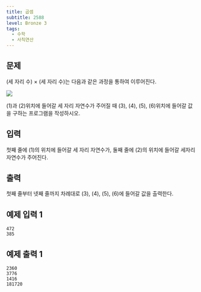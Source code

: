 ```yaml
---
title: 곱셈
subtitle: 2588
level: Bronze 3
tags:
  - 수학
  - 사칙연산
---
```


## 문제

(세 자리 수) × (세 자리 수)는 다음과 같은 과정을 통하여 이루어진다.

![](<https://www.acmicpc.net/upload/images/f5NhGHVLM4Ix74DtJrwfC97KepPl27s%20(1).png>)

(1)과 (2)위치에 들어갈 세 자리 자연수가 주어질 때 (3), (4), (5), (6)위치에 들어갈 값을 구하는 프로그램을 작성하시오.

## 입력

첫째 줄에 (1)의 위치에 들어갈 세 자리 자연수가, 둘째 줄에 (2)의 위치에 들어갈 세자리 자연수가 주어진다.

## 출력

첫째 줄부터 넷째 줄까지 차례대로 (3), (4), (5), (6)에 들어갈 값을 출력한다.

## 예제 입력 1

```
472
385
```

## 예제 출력 1

```
2360
3776
1416
181720
```

